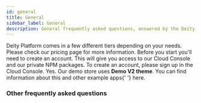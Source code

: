 ```yaml
---
id: general
title: General
sidebar_label: General
description: General frequently asked questions, answered by the Deity team.
---
```



<Accordion title="How much does Deity Platform cost?">
  Deity Platform comes in a few different tiers depending on your needs. Please check our <Link href="https://www.deity.com/pricing">pricing page</Link> for more information.
</Accordion>

<Accordion title="How do I get started?">
  Before you start you'll need to create an account. This will give you access to our Cloud Console and our private NPM
  packages. To create an account, please <Link href="https://console.deity.cloud/signup">sign up in the Cloud Console</Link>.
</Accordion>

<Accordion title="Can I use the same code and template as your demo store?">
  Yes. Our demo store uses <strong>Demo V2 theme</strong>. You can find information about this and other example apps{' '}
  <Link to="/platform/getting-started/create-application">here</Link>.
</Accordion>

### Other frequently asked questions

<Categories />
